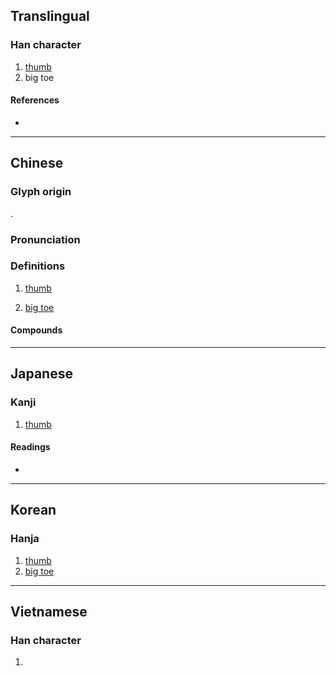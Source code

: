 {{character info/new}}
==Translingual==

===Han character===
{{Han char|rn=64|rad=手|as=05|sn=8|four=57050|canj=QWYI|ids=⿰扌母}}

# [[thumb]]
# big toe

====References====
* {{Han ref|kx=0424.220|dkj=11944|dj=0773.030|hdz=31862.050|uh=62C7|ud=25287|bh=A9E6|bd=43494}}

----

==Chinese==
{{zh-forms|alt=𧿹}}

===Glyph origin===
{{Han etym}}
{{Han compound|手|alt1=扌|母|ls=psc|c1=s|c2=p}}.

===Pronunciation===
{{zh-pron
|m=mǔ
|c=mou5
|mn=qz:bió/xm:bó͘/twv,zz:bó/qz,tw,xm:bú
|mn_note=bió/bó͘ - literary; bó/bú - vernacular
|mc=y
|oc=y
|cat=n
}}

===Definitions===
{{zh-hanzi}}

# {{lb|zh|anatomy}} [[thumb]]
# {{lb|zh|anatomy}} [[big toe]]

====Compounds====
{{zh-der|二拇指|大拇哥|大拇指|大拇指頭|小拇指|拇印|拇戰|拇指|拇趾|拇量|挑大拇哥|駢拇枝指}}

----

==Japanese==

===Kanji===
{{ja-kanji|grade=|rs=手05}}

# [[thumb]]

====Readings====
* {{ja-readings
|goon=む, も
|kanon=ぼう
|kanyoon=ぼ
|kun=おやゆび
}}

----

==Korean==

===Hanja===
{{ko-hanja|hangeul=무|eumhun=|rv=mu|mr=mu|y=mu}}

# [[thumb]]
# [[big toe]]

----

==Vietnamese==

===Han character===
{{vi-hantu|mẫu|rs=手05}}

# {{defn|lang=vi}}